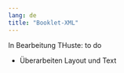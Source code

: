 ```yaml
---
lang: de
title: "Booklet-XML"
---
```


::: {.callout-note}
In Bearbeitung THuste: to do

* Überarbeiten Layout und Text

:::